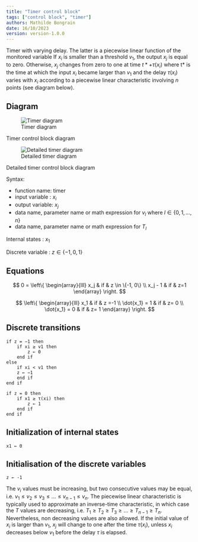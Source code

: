 ```yaml
---
title: "Timer control block"
tags: ["control block", "timer"]
authors: Mathilde Bongrain
date: 16/10/2023
version: version-1.0.0
---
```


Timer with varying delay. The latter is a piecewise linear function of the monitored variable
If $x_i$ is smaller than a threshold $v_1$, the output $x_j$ is equal to zero. Otherwise, $x_j$ changes from zero to one at time $t* + \tau(x_i)$ where t* is the time at which the input $x_i$ became larger than $v_1$ and the delay $\tau (x_i)$ varies with $x_i$ according to a piecewise linear characteristic involving $n$ points (see diagram below).

## Diagram

![Timer diagram](timer.svg){#fig-timer}

::: {#fig-timer}
Timer control block diagram
:::

![Detailed timer diagram](detailedTimer.svg){#fig-detailed-timer}

::: {#fig-detailed-timer}
Detailed timer control block diagram
:::

Syntax:  

- function name: timer
- input variable : $x_i$
- output variable: $x_j$
- data name, parameter name or math expression for $v_l$ where $l \in \{0,1, ..., n\}$
- data name, parameter name or math expression for $T_l$

Internal states : $x_1$

Discrete variable : $z \in \{-1,0,1\}$

## Equations

$$
0 = \left\{
    \begin{array}{lll}
        x_j & if & z \in \{-1, 0\} \\
        x_j - 1 & if & z=1 
    \end{array}
\right.
$$

$$
 \left\{
    \begin{array}{lll}
        x_1 & if & z =-1 \\
        \dot{x_1} = 1 & if & z= 0 \\
        \dot{x_1} = 0 & if & z= 1
    \end{array}
\right.
$$

## Discrete transitions

```
if z = −1 then
    if xi ≥ v1 then
        z ← 0
    end if
else
    if xi < v1 then
    z ← −1
    end if
end if
```

```
if z = 0 then
    if x1 ≥ τ(xi) then
        z ← 1
    end if
end if
```

## Initialization of internal states

```
x1 ← 0
```

## Initialisation of the discrete variables

```
z ← -1
```

The $v_i$ values must be increasing, but two consecutive values may be equal, i.e. $v_1 \leq v_2 \leq v_3 \leq . . . \leq v_{n−1} \leq v_n$.
The piecewise linear characteristic is typically used to approximate an inverse-time characteristic, in which case the $T$ values are decreasing, i.e. $T_1 \geq T_2 \geq T_3 \geq . . . \geq T_{n−1} \geq T_n$.  
Nevertheless, non decreasing values are also allowed.
If the initial value of $x_i$ is larger than $v_1$, $x_j$ will change to one after the time $\tau(x_i)$, unless $x_i$ decreases below $v_1$ before the delay $\tau$ is elapsed. 
